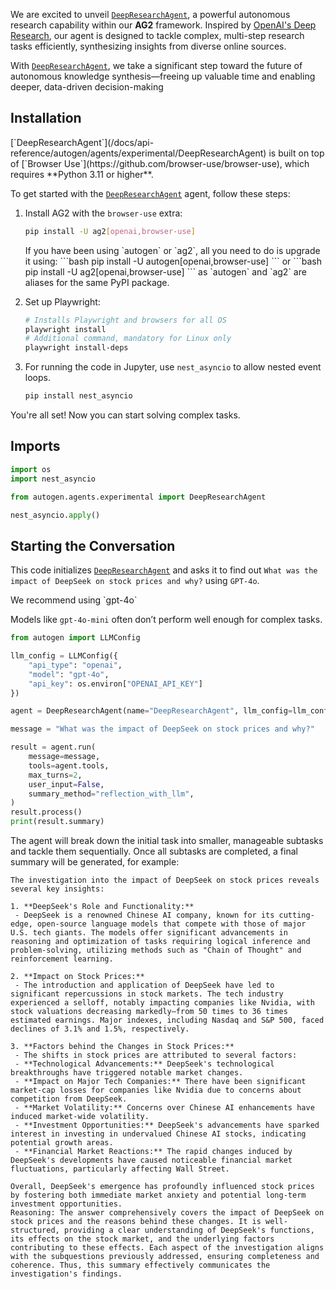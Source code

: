 We are excited to unveil [`DeepResearchAgent`](/docs/api-reference/autogen/agents/experimental/DeepResearchAgent), a powerful autonomous research capability within our **AG2** framework. Inspired by [OpenAI's Deep Research](https://openai.com/index/introducing-deep-research), our agent is designed to tackle complex, multi-step research tasks efficiently, synthesizing insights from diverse online sources.

With [`DeepResearchAgent`](/docs/api-reference/autogen/agents/experimental/DeepResearchAgent), we take a significant step toward the future of autonomous knowledge synthesis—freeing up valuable time and enabling deeper, data-driven decision-making

## Installation

<Warning>
[`DeepResearchAgent`](/docs/api-reference/autogen/agents/experimental/DeepResearchAgent) is built on top of [`Browser Use`](https://github.com/browser-use/browser-use), which requires **Python 3.11 or higher**.
</Warning>

To get started with the [`DeepResearchAgent`](/docs/api-reference/autogen/agents/experimental/DeepResearchAgent) agent, follow these steps:

1. Install AG2 with the `browser-use` extra:
    ```bash
    pip install -U ag2[openai,browser-use]
    ```
    <Tip>
    If you have been using `autogen` or `ag2`, all you need to do is upgrade it using:
    ```bash
    pip install -U autogen[openai,browser-use]
    ```
    or
    ```bash
    pip install -U ag2[openai,browser-use]
    ```
    as `autogen` and `ag2` are aliases for the same PyPI package.
    </Tip>
2. Set up Playwright:

    ```bash
    # Installs Playwright and browsers for all OS
    playwright install
    # Additional command, mandatory for Linux only
    playwright install-deps
    ```

3. For running the code in Jupyter, use `nest_asyncio` to allow nested event loops.
    ```bash
    pip install nest_asyncio
    ```

You're all set! Now you can start solving complex tasks.

## Imports

```python
import os
import nest_asyncio

from autogen.agents.experimental import DeepResearchAgent

nest_asyncio.apply()
```

## Starting the Conversation

This code initializes [`DeepResearchAgent`](/docs/api-reference/autogen/agents/experimental/DeepResearchAgent) and asks it to find out `What was the impact of DeepSeek on stock prices and why?` using `GPT-4o`.

<Tip>
We recommend using `gpt-4o`

Models like `gpt-4o-mini` often don’t perform well enough for complex tasks.
</Tip>

```python
from autogen import LLMConfig

llm_config = LLMConfig({
    "api_type": "openai",
    "model": "gpt-4o",
    "api_key": os.environ["OPENAI_API_KEY"]
})

agent = DeepResearchAgent(name="DeepResearchAgent", llm_config=llm_config)

message = "What was the impact of DeepSeek on stock prices and why?"

result = agent.run(
    message=message,
    tools=agent.tools,
    max_turns=2,
    user_input=False,
    summary_method="reflection_with_llm",
)
result.process()
print(result.summary)
```

The agent will break down the initial task into smaller, manageable subtasks and tackle them sequentially. Once all subtasks are completed, a final summary will be generated, for example:

```console
The investigation into the impact of DeepSeek on stock prices reveals several key insights:

1. **DeepSeek's Role and Functionality:**
 - DeepSeek is a renowned Chinese AI company, known for its cutting-edge, open-source language models that compete with those of major U.S. tech giants. The models offer significant advancements in reasoning and optimization of tasks requiring logical inference and problem-solving, utilizing methods such as "Chain of Thought" and reinforcement learning.

2. **Impact on Stock Prices:**
 - The introduction and application of DeepSeek have led to significant repercussions in stock markets. The tech industry experienced a selloff, notably impacting companies like Nvidia, with stock valuations decreasing markedly—from 50 times to 36 times estimated earnings. Major indexes, including Nasdaq and S&P 500, faced declines of 3.1% and 1.5%, respectively.

3. **Factors behind the Changes in Stock Prices:**
 - The shifts in stock prices are attributed to several factors:
 - **Technological Advancements:** DeepSeek's technological breakthroughs have triggered notable market changes.
 - **Impact on Major Tech Companies:** There have been significant market-cap losses for companies like Nvidia due to concerns about competition from DeepSeek.
 - **Market Volatility:** Concerns over Chinese AI enhancements have induced market-wide volatility.
 - **Investment Opportunities:** DeepSeek's advancements have sparked interest in investing in undervalued Chinese AI stocks, indicating potential growth areas.
 - **Financial Market Reactions:** The rapid changes induced by DeepSeek's developments have caused noticeable financial market fluctuations, particularly affecting Wall Street.

Overall, DeepSeek's emergence has profoundly influenced stock prices by fostering both immediate market anxiety and potential long-term investment opportunities.
Reasoning: The answer comprehensively covers the impact of DeepSeek on stock prices and the reasons behind these changes. It is well-structured, providing a clear understanding of DeepSeek's functions, its effects on the stock market, and the underlying factors contributing to these effects. Each aspect of the investigation aligns with the subquestions previously addressed, ensuring completeness and coherence. Thus, this summary effectively communicates the investigation's findings.
```
